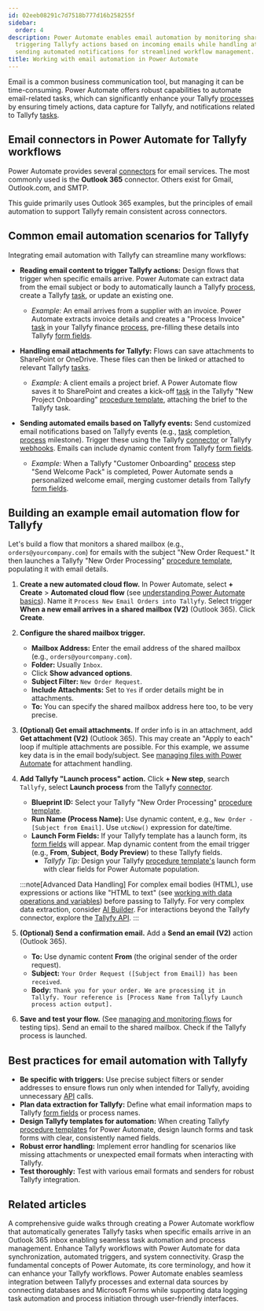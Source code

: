 ```yaml
---
id: 02eeb08291c7d7518b777d16b258255f
sidebar:
  order: 4
description: Power Automate enables email automation by monitoring shared mailboxes and
  triggering Tallyfy actions based on incoming emails while handling attachments and
  sending automated notifications for streamlined workflow management.
title: Working with email automation in Power Automate
---
```



Email is a common business communication tool, but managing it can be time-consuming. Power Automate offers robust capabilities to automate email-related tasks, which can significantly enhance your Tallyfy [processes](/products/pro/tracking-and-tasks/processes/) by ensuring timely actions, data capture for Tallyfy, and notifications related to Tallyfy [tasks](/products/pro/tracking-and-tasks/tasks/).

## Email connectors in Power Automate for Tallyfy workflows

Power Automate provides several [connectors](/products/pro/integrations/middleware/power-automate/understanding-power-automate-basics/) for email services. The most commonly used is the **Outlook 365** connector. Others exist for Gmail, Outlook.com, and SMTP.

This guide primarily uses Outlook 365 examples, but the principles of email automation to support Tallyfy remain consistent across connectors.

## Common email automation scenarios for Tallyfy

Integrating email automation with Tallyfy can streamline many workflows:

*   **Reading email content to trigger Tallyfy actions:** Design flows that trigger when specific emails arrive. Power Automate can extract data from the email subject or body to automatically launch a Tallyfy [process](/products/pro/tracking-and-tasks/processes/), create a Tallyfy [task](/products/pro/tracking-and-tasks/tasks/), or update an existing one.
    *   *Example:* An email arrives from a supplier with an invoice. Power Automate extracts invoice details and creates a "Process Invoice" [task](/products/pro/tracking-and-tasks/tasks/) in your Tallyfy finance [process](/products/pro/tracking-and-tasks/processes/), pre-filling these details into Tallyfy [form fields](/products/pro/tracking-and-tasks/tasks/what-are-form-fields-in-tallyfy/).

*   **Handling email attachments for Tallyfy:** Flows can save attachments to SharePoint or OneDrive. These files can then be linked or attached to relevant Tallyfy [tasks](/products/pro/tracking-and-tasks/tasks/).
    *   *Example:* A client emails a project brief. A Power Automate flow saves it to SharePoint and creates a kick-off [task](/products/pro/tracking-and-tasks/tasks/) in the Tallyfy "New Project Onboarding" [procedure template](/products/pro/documenting/templates/), attaching the brief to the Tallyfy task.

*   **Sending automated emails based on Tallyfy events:** Send customized email notifications based on Tallyfy events (e.g., [task](/products/pro/tracking-and-tasks/tasks/) completion, [process](/products/pro/tracking-and-tasks/processes/) milestone). Trigger these using the Tallyfy [connector](/products/pro/integrations/middleware/power-automate/how-can-i-integrate-tallyfy-with-microsoft-power-automate/) or Tallyfy [webhooks](/products/pro/integrations/webhooks/). Emails can include dynamic content from Tallyfy [form fields](/products/pro/tracking-and-tasks/tasks/what-are-form-fields-in-tallyfy/).
    *   *Example:* When a Tallyfy "Customer Onboarding" [process](/products/pro/tracking-and-tasks/processes/) step "Send Welcome Pack" is completed, Power Automate sends a personalized welcome email, merging customer details from Tallyfy [form fields](/products/pro/tracking-and-tasks/tasks/what-are-form-fields-in-tallyfy/).

## Building an example email automation flow for Tallyfy

Let's build a flow that monitors a shared mailbox (e.g., `orders@yourcompany.com`) for emails with the subject "New Order Request." It then launches a Tallyfy "New Order Processing" [procedure template](/products/pro/documenting/templates/), populating it with email details.

<Steps>

1.  **Create a new automated cloud flow.**
    In Power Automate, select **+ Create** > **Automated cloud flow** (see [understanding Power Automate basics](/products/pro/integrations/middleware/power-automate/understanding-power-automate-basics/)).
    Name it `Process New Email Orders into Tallyfy`.
    Select trigger **When a new email arrives in a shared mailbox (V2)** (Outlook 365). Click **Create**.

2.  **Configure the shared mailbox trigger.**
    *   **Mailbox Address:** Enter the email address of the shared mailbox (e.g., `orders@yourcompany.com`).
    *   **Folder:** Usually `Inbox`.
    *   Click **Show advanced options**.
    *   **Subject Filter:** `New Order Request`.
    *   **Include Attachments:** Set to `Yes` if order details might be in attachments.
    *   **To:** You can specify the shared mailbox address here too, to be very precise.



3.  **(Optional) Get email attachments.**
    If order info is in an attachment, add **Get attachment (V2)** (Outlook 365). This may create an "Apply to each" loop if multiple attachments are possible. For this example, we assume key data is in the email body/subject. See [managing files with Power Automate](/products/pro/integrations/middleware/power-automate/managing-files-with-power-automate/) for attachment handling.

4.  **Add Tallyfy "Launch process" action.**
    Click **+ New step**, search `Tallyfy`, select **Launch process** from the Tallyfy [connector](/products/pro/integrations/middleware/power-automate/how-can-i-integrate-tallyfy-with-microsoft-power-automate/).
    *   **Blueprint ID:** Select your Tallyfy "New Order Processing" [procedure template](/products/pro/documenting/templates/).
    *   **Run Name (Process Name):** Use dynamic content, e.g., `New Order - [Subject from Email]`. Use `utcNow()` expression for date/time.
    *   **Launch Form Fields:** If your Tallyfy template has a launch form, its [form fields](/products/pro/tracking-and-tasks/tasks/what-are-form-fields-in-tallyfy/) will appear. Map dynamic content from the email trigger (e.g., **From**, **Subject**, **Body Preview**) to these Tallyfy fields.
        *   *Tallyfy Tip:* Design your Tallyfy [procedure template's](/products/pro/documenting/templates/) launch form with clear fields for Power Automate population.



    :::note[Advanced Data Handling]
    For complex email bodies (HTML), use expressions or actions like "HTML to text" (see [working with data operations and variables](/products/pro/integrations/middleware/power-automate/working-with-data-operations-and-variables/)) before passing to Tallyfy. For very complex data extraction, consider [AI Builder](/products/pro/integrations/middleware/power-automate/leveraging-ai-builder-in-power-automate/). For interactions beyond the Tallyfy connector, explore the [Tallyfy API](/products/pro/integrations/open-api/).
    :::

5.  **(Optional) Send a confirmation email.**
    Add a **Send an email (V2)** action (Outlook 365).
    *   **To:** Use dynamic content **From** (the original sender of the order request).
    *   **Subject:** `Your Order Request ([Subject from Email]) has been received`.
    *   **Body:** `Thank you for your order. We are processing it in Tallyfy. Your reference is [Process Name from Tallyfy Launch process action output].`

6.  **Save and test your flow.** (See [managing and monitoring flows](/products/pro/integrations/middleware/power-automate/managing-and-monitoring-power-automate-flows/) for testing tips).
    Send an email to the shared mailbox. Check if the Tallyfy process is launched.

</Steps>

## Best practices for email automation with Tallyfy

*   **Be specific with triggers:** Use precise subject filters or sender addresses to ensure flows run only when intended for Tallyfy, avoiding unnecessary [API](/products/pro/integrations/open-api/) calls.
*   **Plan data extraction for Tallyfy:** Define what email information maps to Tallyfy [form fields](/products/pro/tracking-and-tasks/tasks/what-are-form-fields-in-tallyfy/) or process names.
*   **Design Tallyfy templates for automation:** When creating Tallyfy [procedure templates](/products/pro/documenting/templates/) for Power Automate, design launch forms and task forms with clear, consistently named fields.
*   **Robust error handling:** Implement error handling for scenarios like missing attachments or unexpected email formats when interacting with Tallyfy.
*   **Test thoroughly:** Test with various email formats and senders for robust Tallyfy integration.


## Related articles
<CardGrid>
<LinkTitleCard header="<b>Power Automate > Creating your first flow in Power Automate</b>" href="/products/pro/integrations/middleware/power-automate/creating-your-first-flow-in-power-automate/" > A comprehensive guide walks through creating a Power Automate workflow that automatically generates Tallyfy tasks when specific emails arrive in an Outlook 365 inbox enabling seamless task automation and process management. </LinkTitleCard>
<LinkTitleCard header="<b>Middleware > Power Automate</b>" href="/products/pro/integrations/middleware/power-automate/" > Enhance Tallyfy workflows with Power Automate for data synchronization, automated triggers, and system connectivity. </LinkTitleCard>
<LinkTitleCard header="<b>Power Automate > Understanding Power Automate basics</b>" href="/products/pro/integrations/middleware/power-automate/understanding-power-automate-basics/" > Grasp the fundamental concepts of Power Automate, its core terminology, and how it can enhance your Tallyfy workflows. </LinkTitleCard>
<LinkTitleCard header="<b>Power Automate > Connecting Power Automate to external data sources</b>" href="/products/pro/integrations/middleware/power-automate/connecting-power-automate-to-external-data/" > Power Automate enables seamless integration between Tallyfy processes and external data sources by connecting databases and Microsoft Forms while supporting data logging task automation and process initiation through user-friendly interfaces. </LinkTitleCard>
</CardGrid>